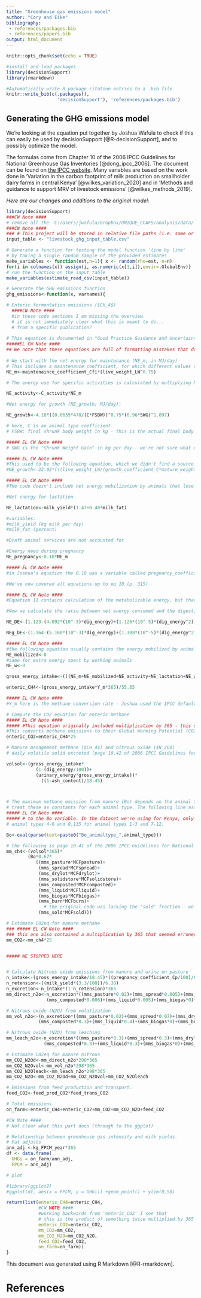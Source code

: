 ```yaml
---
title: "Greenhouse gas emissions model"
author: "Cory and Eike"
bibliography:
 - references/packages.bib
 - references/papers.bib
output: html_document
---
```


```r
knitr::opts_chunk$set(echo = TRUE)
```

```r
#install and load packages
library(decisionSupport)
library(rmarkdown)

#Automatically write R package citation entries to a .bib file
knitr::write_bib(c(.packages(), 
                   'decisionSupport'), 'references/packages.bib')

```


## Generating the GHG emissions model

We're looking at the equation put together by Joshua Wafula to check if this can easily be used by decisionSupport [@R-decisionSupport], and to possibly optimize the model.

The formulas come from Chapter 10 of the 2006 IPCC Guidelines for National Greenhouse Gas Inventories [@dong_ipcc_2006]. The document can be found on [the IPCC website](https://www.ipcc-nggip.iges.or.jp/public/2006gl/pdf/4_Volume4/V4_10_Ch10_Livestock.pdf).  Many variables are based on the work done in 'Variation in the carbon footprint of milk production on smallholder dairy farms in central Kenya' [@wilkes_variation_2020] and in 'Methods and guidance to support MRV of livestock emissions' [@wilkes_methods_2019].

*Here are our changes and additions to the original model:*

```r

library(decisionSupport)
###CW Note ####
# remove all the 'C:/Users/jwafula/Dropbox/UNIQUE_CCAFS/analysis/data/' business
###CW Note ####
### # This project will be stored in relative file paths (i.e. same or lower folders)
input_table <- "livestock_ghg_input_table.csv"

# Generate a function for testing the model function 'line by line' 
# by taking a single random sample of the provided estimates
make_variables <- function(est,n=1){ x <- random(rho=est, n=n)
for(i in colnames(x)) assign(i, as.numeric(x[1,i]),envir=.GlobalEnv)}
# run the function on the input_table
make_variables(estimate_read_csv(input_table))

# Generate the GHG emissions function 
ghg_emissions<-function(x, varnames){

# Enteric fermentation emissions ($CH_4$)
  ####CW Note ####
  #in these code sections I am missing the overview. 
  # it is not immediately clear what this is meant to do... 
  # from a specific publication? 
  
# This equation is documented in "Good Practice Guidance and Uncertainty Management in National Greenhouse Gas Inventories" p. 313
#####EL CW Note ####
## We note that these equations are full of formatting mistakes that don't exactly instill confidence that all the numbers are correct.  
  
# We start with the net energy for maintenance (NE_m; in MJ/day)
# This includes a maintenance coefficient, for which different values are recommended depending on animal type
NE_m<-maintenaince_coefficient_Cfi*(live_weight_LW^0.75)

# The energy use for specific activities is calculated by multiplying NE_m by an activity coefficient (C_activity).

NE_activity<-C_activity*NE_m

#Net energy for growth (NE_growth; MJ/day):

NE_growth<-4.18*((0.0635*478/(C*FSBW))^0.75*(0.96*SWG)^1.097)

# here, C is an animal type coefficient
# FSBW: final shrunk body weight in kg - this is the actual final body weight multiplied by 0.96 (to subtract the last meal)

##### EL CW Note ####
# SWG is the "Shrunk Weight Gain" in kg per day - we're not sure what exactly this means.

##### EL CW Note #### 
#This used to be the following equation, which we didn't find a source for:
#NE_growth<-22.02*(((live_weight_LW/(growth_coefficient_C*mature_weight_MW))^0.75)*(weight_gain_WG^1.097))

##### EL CW Note #### 
#The code doesn't include net energy mobilization by animals that lose weight (p. 314)

#Net energy for lactation

NE_lactation<-milk_yield*(1.47+0.40*milk_fat)

#variables:
#milk_yield (kg milk per day)
#milk_fat (percent)

#Draft animal services are not accounted for

#Energy need during pregnancy 
NE_pregnancy<-0.10*NE_m

##### EL CW Note #### 
#in Joshua's equation the 0.10 was a variable called pregnancy_coefficient_Cp with a value around 0.03. We're not sure where this came from.

#We've now covered all equations up to eq 10 (p. 315)

##### EL CW Note #### 
#Equation 11 contains calculation of the metabolizable energy, but that doesn't seem to be used anywhere

#Now we calculate the ratio between net energy consumed and the digestible energy consumed, for maintenance (NE_DE) and growth (NEg_DE) (eqs. 12 and 13)

NE_DE<-(1.123-(4.092*(10^-3)*dig_energy)+(1.126*(10^-5)*(dig_energy^2))-(25.4/dig_energy))

NEg_DE<-(1.164-(5.160*(10^-3)*dig_energy)+(1.308*(10^-5)*(dig_energy^2))-(37.4/dig_energy))

##### EL CW Note #### 
#the following equation usually contains the energy mobilized by animals losing weight. This wasn't calculated, so we set this to 0
NE_mobilized<-0
#same for extra energy spent by working animals
NE_w<-0

gross_energy_intake<-(((NE_m+NE_mobilized+NE_activity+NE_lactation+NE_w+NE_pregnancy)/NE_DE)+(NE_growth/NEg_DE))/(dig_energy/100)

enteric_CH4<-(gross_energy_intake*Y_m*365)/55.65 

##### EL CW Note #### 
#Y_m here is the methane conversion rate - Joshua used the IPCC default value of 6.5%. Full story is on page 302 (a bit more complicated, with differentiation by animal type)

# Compute the CO2 equation for enteric methane
##### EL CW Note #### 
##### #This equation originally included multiplication by 365 - this seems to have been erroneous (already done in the previous line)
#This converts methane emissions to their Global Warming Potential (CO2-equivalent of CH4 is 25)
enteric_CO2=enteric_CH4*25

# Manure management methane ($CH_4$) and nitrous oxide ($N_2O$)
# daily volatile solid excreted (page 10.42 of 2006 IPCC Guidelines for National Greenhouse Gas Inventories)

volsol<-(gross_energy_intake*
           (1-(dig_energy/100))+
           (urinary_energy*gross_energy_intake))*
             ((1-ash_content)/18.45) 



# The maximum methane emission from manure (Bo) depends on the animal type. In the input table, we
# treat these as constants for each animal type. The following line assigns the corresponding Bo value
##### EL CW Note #### 
##### # to the Bo variable. In the dataset we're using for Kenya, only two values for Bo are given: 0.17 for
# animal types 4-6 and 0.135 for animal types 1-3 and 7-12.

Bo<-eval(parse(text=paste0("Bo_animaltype_",animal_type)))

# the following is page 10.41 of the 2006 IPCC Guidelines for National Greenhouse Gas Inventories
mm_ch4<-(volsol*365)*
        (Bo*0.67*
           ((mms_pasture*MCFpasture)+
            (mms_spread*MCFspread)+
            (mms_drylot*MCFdrylot)+
            (mms_solidstore*MCFsolidstore)+
            (mms_composted*MCFcomposted)+
            (mms_liquid*MCFliquid)+
            (mms_biogas*MCFbiogas)+
            (mms_burn*MCFburn)+
              # the original code was lacking the 'sold' fraction - we added this for completeness
            (mms_sold*MCFsold)))

# Estimate CO2eq for manure methane
### ##### EL CW Note #### 
### this one also contained a multiplication by 365 that seemed erroneous
mm_CO2<-mm_ch4*25


##### WE STOPPED HERE


# Calculate Nitrous oxide emissions from manure and urine on pasture
n_intake<-(gross_energy_intake/18.45)*((pregnancy_coefficient_Cp/100)/6.25)
n_retension<-((milk_yield*(3.3/100))/6.38)
n_excretion<-n_intake*(1-n_retension)*365
mm_direct_n2o<-n_excretion*((mms_pasture*0.02)+(mms_spread*0.005)+(mms_drylot*0.02)+(mms_solidstore*0.005)+
               (mms_composted*0.006)+(mms_liquid*0.005)+(mms_biogas*0)+(mms_burn*0))*0.01*(44/28)

# Nitrous oxide (N2O) from volatization 
mm_vol_n2o<-(n_excretion*((mms_pasture*0.02)+(mms_spread*0.07)+(mms_drylot*0.2)+(mms_solidstore*0.3)+
            (mms_composted*0.3)+(mms_liquid*0.4)+(mms_biogas*0)+(mms_burn*0))*0.01*(44/28))

# Nitrous oxide (N2O) from leaching 
mm_leach_n2o<-n_excretion*((mms_pasture*0.3)+(mms_spread*0.3)+(mms_drylot*0.3)+(mms_solidstore*0.3)+
              (mms_composted*0.3)+(mms_liquid*0.3)+(mms_biogas*0)+(mms_burn*0))*0.0075*(44/28)

# Estimate CO2eq for manure nitrous
mm_CO2_N2Od<-mm_direct_n2o*298*365
mm_CO2_N2Ovol<-mm_vol_n2o*298*365
mm_CO2_N2Oleach<-mm_leach_n2o*298*365
mm_CO2_N2O<-mm_CO2_N2Od+mm_CO2_N2Ovol+mm_CO2_N2Oleach

# Emissions from feed production and transport. 
feed_CO2<-feed_prod_CO2*feed_trans_CO2

# Total emissions
on_farm<-enteric_CH4+enteric_CO2+mm_CO2+mm_CO2_N2O+feed_CO2

#CW Note ####
# Not clear what this part does (through to the ggplot)

# Relationship between greenhouse gas intensity and milk yields. 
# Fat adjusts
ann_adj <-kg_FPCM_year*365 
df <- data.frame(
  GHGi = on_farm/ann_adj, 
  FPCM = ann_adj)

# plot

#library(ggplot2)
#ggplot(df, aes(x = FPCM, y = GHGi)) +geom_point() + ylim(0,50) 

return(list(enteric_CH4=enteric_CH4,
            #CW NOTE ####
            #working backwards from 'enteric_CO2' I see that 
            # this is the product of something twice multiplied by 365
            enteric_CO2=enteric_CO2,
            mm_CO2=mm_CO2,
            mm_CO2_N2O=mm_CO2_N2O,
            feed_CO2=feed_CO2,
            on_farm=on_farm))
}

```

This document was generated using R Markdown [@R-rmarkdown].

# References